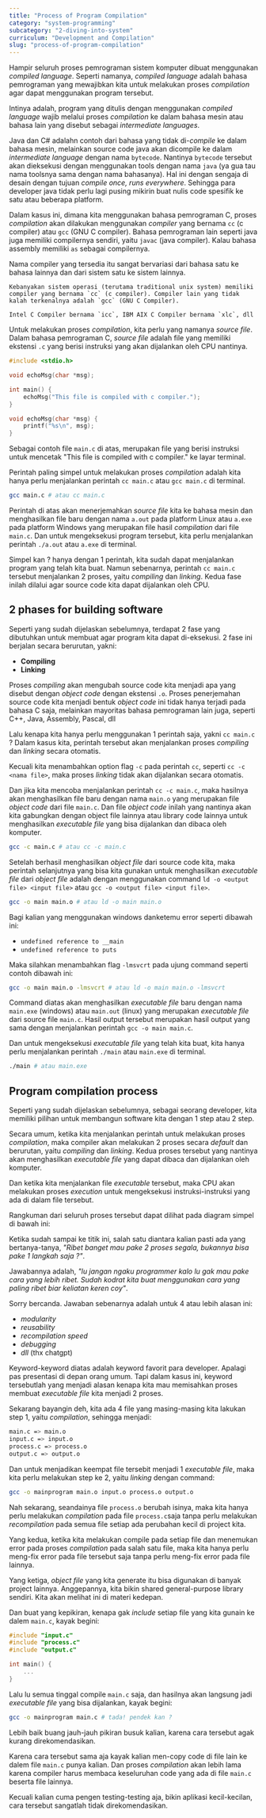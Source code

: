 ```yaml
---
title: "Process of Program Compilation"
category: "system-programming"
subcategory: "2-diving-into-system"
curriculum: "Development and Compilation"
slug: "process-of-program-compilation"
---
```



Hampir seluruh proses pemrograman sistem komputer dibuat menggunakan _compiled language_. Seperti namanya, _compiled language_ adalah bahasa pemrograman yang mewajibkan kita untuk melakukan proses _compilation_ agar dapat menggunakan program tersebut.

Intinya adalah, program yang ditulis dengan menggunakan _compiled language_ wajib melalui proses _compilation_ ke dalam bahasa mesin atau bahasa lain yang disebut sebagai _intermediate languages_.

Java dan C# adalahn contoh dari bahasa yang tidak di-_compile_ ke dalam bahasa mesin, melainkan source code java akan dicompile ke dalam _intermediate language_ dengan nama `bytecode`. Nantinya `bytecode` tersebut akan dieksekusi dengan menggunakan tools dengan nama `java` (ya gua tau nama toolsnya sama dengan nama bahasanya). Hal ini dengan sengaja di desain dengan tujuan _compile once, runs everywhere_. Sehingga para developer java tidak perlu lagi pusing mikirin buat nulis code spesifik ke satu atau beberapa platform.

Dalam kasus ini, dimana kita menggunakan bahasa pemrograman C, proses _compilation_ akan dilakukan menggunakan _compiler_ yang bernama `cc` (c compiler) atau `gcc` (GNU C compiler). Bahasa pemrograman lain seperti java juga memiliki compilernya sendiri, yaitu `javac` (java compiler). Kalau bahasa assembly memiliki `as` sebagai compilernya.

<LessonCallout variant="info">
  Nama compiler yang tersedia itu sangat bervariasi dari bahasa satu ke bahasa
  lainnya dan dari sistem satu ke sistem lainnya.

    Kebanyakan sistem operasi (terutama traditional unix system) memiliki compiler yang bernama `cc` (c compiler). Compiler lain yang tidak kalah terkenalnya adalah `gcc` (GNU C Compiler).

    Intel C Compiler bernama `icc`, IBM AIX C Compiler bernama `xlc`, dll

</LessonCallout>

Untuk melakukan proses _compilation_, kita perlu yang namanya _source file_. Dalam bahasa pemrograman C, _source file_ adalah file yang memiliki ekstensi `.c` yang berisi instruksi yang akan dijalankan oleh CPU nantinya.

```c title="main.c"
#include <stdio.h>

void echoMsg(char *msg);

int main() {
    echoMsg("This file is compiled with c compiler.");
}

void echoMsg(char *msg) {
    printf("%s\n", msg);
}
```

Sebagai contoh file `main.c` di atas, merupakan file yang berisi instruksi untuk mencetak "This file is compiled with c compiler." ke layar terminal.

Perintah paling simpel untuk melakukan proses _compilation_ adalah kita hanya perlu menjalankan perintah `cc main.c` atau `gcc main.c` di terminal.

```bash title="terminal"
gcc main.c # atau cc main.c
```

Perintah di atas akan menerjemahkan _source file_ kita ke bahasa mesin dan menghasilkan file baru dengan nama `a.out` pada platform Linux atau `a.exe` pada platform Windows yang merupakan file hasil _compilation_ dari file `main.c`. Dan untuk mengeksekusi program tersebut, kita perlu menjalankan perintah `./a.out` atau `a.exe` di terminal.

Simpel kan ? hanya dengan 1 perintah, kita sudah dapat menjalankan program yang telah kita buat. Namun sebenarnya, perintah `cc main.c` tersebut menjalankan 2 proses, yaitu _compiling_ dan _linking_. Kedua fase inilah dilalui agar source code kita dapat dijalankan oleh CPU.

## 2 phases for building software

Seperti yang sudah dijelaskan sebelumnya, terdapat 2 fase yang dibutuhkan untuk membuat agar program kita dapat di-eksekusi. 2 fase ini berjalan secara berurutan, yakni:

- **Compiling**
- **Linking**

Proses _compiling_ akan mengubah source code kita menjadi apa yang disebut dengan _object code_ dengan ekstensi `.o`. Proses penerjemahan source code kita menjadi bentuk _object code_ ini tidak hanya terjadi pada bahasa C saja, melainkan mayoritas bahasa pemrograman lain juga, seperti C++, Java, Assembly, Pascal, dll

Lalu kenapa kita hanya perlu menggunakan 1 perintah saja, yakni `cc main.c` ? Dalam kasus kita, perintah tersebut akan menjalankan proses _compiling_ dan _linking_ secara otomatis.

Kecuali kita menambahkan option flag `-c` pada perintah `cc`, seperti `cc -c <nama file>`, maka proses _linking_ tidak akan dijalankan secara otomatis.

Dan jika kita mencoba menjalankan perintah `cc -c main.c`, maka hasilnya akan menghasilkan file baru dengan nama `main.o` yang merupakan file _object code_ dari file `main.c`. Dan file _object code_ inilah yang nantinya akan kita gabungkan dengan object file lainnya atau library code lainnya untuk menghasilkan _executable file_ yang bisa dijalankan dan dibaca oleh komputer.

```bash title="Menghasilkan object file dari source code"
gcc -c main.c # atau cc -c main.c
```

Setelah berhasil menghasilkan _object file_ dari source code kita, maka perintah selanjutnya yang bisa kita gunakan untuk menghasilkan _executable file_ dari _object file_ adalah dengan menggunakan command `ld -o <output file> <input file>` atau `gcc -o <output file> <input file>`.

```bash title="Menghasilkan executable file dari object file"
gcc -o main main.o # atau ld -o main main.o
```

<LessonCallout variant="danger">
  Bagi kalian yang menggunakan windows danketemu error seperti dibawah ini:

- `undefined reference to __main`
- `undefined reference to puts`

Maka silahkan menambahkan flag `-lmsvcrt` pada ujung command seperti contoh dibawah ini:

```bash title="Menghasilkan executable file dari object file"
gcc -o main main.o -lmsvcrt # atau ld -o main main.o -lmsvcrt
```

</LessonCallout>

Command diatas akan menghasilkan _executable file_ baru dengan nama `main.exe` (windows) atau `main.out` (linux) yang merupakan _executable file_ dari source file `main.c`. Hasil output tersebut merupakan hasil output yang sama dengan menjalankan perintah `gcc -o main main.c`.

Dan untuk mengeksekusi _executable file_ yang telah kita buat, kita hanya perlu menjalankan perintah `./main` atau `main.exe` di terminal.

```bash title="Menjalankan executable file"
./main # atau main.exe
```

## Program compilation process

Seperti yang sudah dijelaskan sebelumnya, sebagai seorang developer, kita memiliki pilihan untuk membangun software kita dengan 1 step atau 2 step.

Secara umum, ketika kita menjalankan perintah untuk melakukan proses _compilation_, maka compiler akan melakukan 2 proses secara _default_ dan berurutan, yaitu _compiling_ dan _linking_. Kedua proses tersebut yang nantinya akan menghasilkan _executable file_ yang dapat dibaca dan dijalankan oleh komputer.

Dan ketika kita menjalankan file _executable_ tersebut, maka CPU akan melakukan proses _execution_ untuk mengeksekusi instruksi-instruksi yang ada di dalam file tersebut.

Rangkuman dari seluruh proses tersebut dapat dilihat pada diagram simpel di bawah ini:

<LessonImage src={Image1} alt="Program compilation process" />

Ketika sudah sampai ke titik ini, salah satu diantara kalian pasti ada yang bertanya-tanya, _"Ribet banget mau pake 2 proses segala, bukannya bisa pake 1 langkah saja ?"_.

Jawabannya adalah, _"lu jangan ngaku programmer kalo lu gak mau pake cara yang lebih ribet. Sudah kodrat kita buat menggunakan cara yang paling ribet biar keliatan keren coy"_.

Sorry bercanda. Jawaban sebenarnya adalah untuk 4 atau lebih alasan ini:

- _modularity_
- _reusability_
- _recompilation speed_
- _debugging_
- _dll_ (thx chatgpt)

Keyword-keyword diatas adalah keyword favorit para developer. Apalagi pas presentasi di depan orang umum. Tapi dalam kasus ini, keyword tersebutlah yang menjadi alasan kenapa kita mau memisahkan proses membuat _executable file_ kita menjadi 2 proses.

Sekarang bayangin deh, kita ada 4 file yang masing-masing kita lakukan step 1, yaitu _compilation_, sehingga menjadi:

```bash
main.c => main.o
input.c => input.o
process.c => process.o
output.c => output.o
```

Dan untuk menjadikan keempat file tersebit menjadi 1 _executable file_, maka kita perlu melakukan step ke 2, yaitu _linking_ dengan command:

```bash title="Menghasilkan executable file dari object file"
gcc -o mainprogram main.o input.o process.o output.o
```

Nah sekarang, seandainya file `process.o` berubah isinya, maka kita hanya perlu melakukan _compilation_ pada file `process.c`saja tanpa perlu melakukan _recompilation_ pada semua file setiap ada perubahan kecil di project kita.

Yang kedua, ketika kita melakukan compile pada setiap file dan menemukan error pada proses _compilation_ pada salah satu file, maka kita hanya perlu meng-fix error pada file tersebut saja tanpa perlu meng-fix error pada file lainnya.

Yang ketiga, _object file_ yang kita generate itu bisa digunakan di banyak project lainnya. Anggepannya, kita bikin shared general-purpose library sendiri. Kita akan melihat ini di materi kedepan.

Dan buat yang kepikiran, kenapa gak _include_ setiap file yang kita gunain ke dalem `main.c`, kayak begini:

```c title="main.c"
#include "input.c"
#include "process.c"
#include "output.c"

int main() {
    ...
}
```

Lalu lu semua tinggal compile `main.c` saja, dan hasilnya akan langsung jadi _executable file_ yang bisa dijalankan, kayak begini:

```bash title="compile main aja"
gcc -o mainprogram main.c # tada! pendek kan ?
```

Lebih baik buang jauh-jauh pikiran busuk kalian, karena cara tersebut agak kurang direkomendasikan.

Karena cara tersebut sama aja kayak kalian men-copy code di file lain ke dalem file `main.c` punya kalian. Dan proses _compilation_ akan lebih lama karena compiler harus membaca keseluruhan code yang ada di file `main.c` beserta file lainnya.

Kecuali kalian cuma pengen testing-testing aja, bikin aplikasi kecil-kecilan, cara tersebut sangatlah tidak direkomendasikan.
